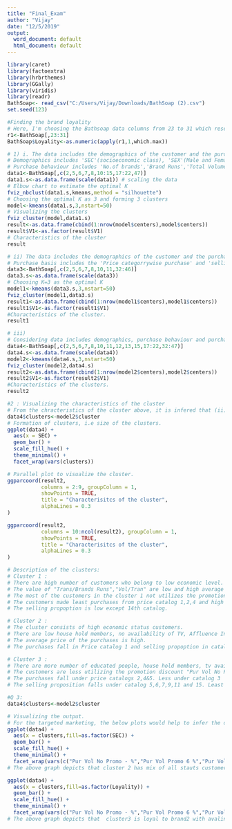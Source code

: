 ---
title: "Final_Exam"
author: "Vijay"
date: "12/5/2019"
output:
  word_document: default
  html_document: default
---
```{r}
library(caret)
library(factoextra)
library(hrbrthemes)
library(GGally)
library(viridis)
library(readr)
BathSoap<- read_csv("C:/Users/Vijay/Downloads/BathSoap (2).csv")
set.seed(123)

#Finding the brand loyality
# Here, I'm choosing the Bathsoap data columns from 23 to 31 which resembels the brand loyality varialbes. Loyality is measured by finding the maximum value amoung the rows, the highest value indicates the Brand and hence customer is loyal to that brand.
r1<-BathSoap[,23:31]
BathSoap$Loyality<-as.numeric(apply(r1,1,which.max))

# 1) i. The data includes the demographics of the customer and the purchase behaviour.
# Demographics includes 'SEC'(socioeconomic class), 'SEX'(Male and Female), 'AGE','EDU'(Education level of the homemaker), 'HS'(Number of members in the household),'CS'(Television Availability) and 'Affluence Index'(Weighted value of durables)
# Purchase behaviour includes 'No.of brands','Brand Runs','Total Volume','No.of Trans','Trans/Brand runs','Vol/Trans,'Avg.Price',Promotions(20:22),'Loyality'.
data1<-BathSoap[,c(2,5,6,7,8,10:15,17:22,47)]
data1.s<-as.data.frame(scale(data1)) # scaling the data
# Elbow chart to estimate the optimal K
fviz_nbclust(data1.s,kmeans,method = "silhouette")
# Choosing the optimal K as 3 and forming 3 clusters
model<-kmeans(data1.s,3,nstart=50)
# Visualizing the clusters
fviz_cluster(model,data1.s)
result<-as.data.frame(cbind(1:nrow(model$centers),model$centers))
result$V1<-as.factor(result$V1)
# Characteristics of the cluster
result

# ii) The data includes the demographics of the customer and the purchase basis.
# Purchase basis includes the 'Price categorrywise purchase' and 'selling propositionwise purchase'.
data3<-BathSoap[,c(2,5,6,7,8,10,11,32:46)]
data3.s<-as.data.frame(scale(data3))
# Choosing K=3 as the optimal K
model1<-kmeans(data3.s,3,nstart=50)
fviz_cluster(model1,data3.s)
result1<-as.data.frame(cbind(1:nrow(model1$centers),model1$centers))
result1$V1<-as.factor(result1$V1)
#Characteristics of the cluster. 
result1

# iii)
# Considering data includes demographics, purchase behaviour and purchase basis.
data4<-BathSoap[,c(2,5,6,7,8,10,11,12,13,15,17:22,32:47)]
data4.s<-as.data.frame(scale(data4))
model2<-kmeans(data4.s,3,nstart=50)
fviz_cluster(model2,data4.s)
result2<-as.data.frame(cbind(1:nrow(model2$centers),model2$centers))
result2$V1<-as.factor(result2$V1)
#Characteristics of the clusters.
result2

#2 : Visualizing the characteristics of the cluster
# From the chracteristics of the cluster above, it is infered that (ii) and (iii) data forms the similar clusters. Hence visualising the characteristics of data with demographics and purchase basis since it has less varialbes compared to the (iii) case.
data4$clusters<-model2$cluster
# Formation of clusters, i.e size of the clusters.
ggplot(data4) +
  aes(x = SEC) +
  geom_bar() +
  scale_fill_hue() +
  theme_minimal() +
  facet_wrap(vars(clusters))

# Parallel plot to visualize the cluster.
ggparcoord(result2,
           columns = 2:9, groupColumn = 1, 
           showPoints = TRUE, 
           title = "Characterisitcs of the cluster",
           alphaLines = 0.3 
) 

ggparcoord(result2,
           columns = 10:ncol(result2), groupColumn = 1, 
           showPoints = TRUE, 
           title = "Characterisitcs of the cluster",
           alphaLines = 0.3 
) 

# Description of the clusters:
# Cluster 1 :  
# There are high number of customers who belong to low economic level.
# The value of "Trans/Brands Runs","Vol/Tran" are low and high average price.
# The most of the customers in the cluster 1 not utilizes the promotions for purchase, some utilizes the promotion "other promo%" at high rate and few utilizes the promotion "Promo6%".
# The customers made least purchases from price catalog 1,2,4 and high purchases from catalog 3.
# The selling propoption is low except 14th catalog.

# Cluster 2 :
# The cluster consists of high economic status customers.
# There are low house hold members, no availability of TV, Affluence Index, brand runs, number of transactions, volume of transactions.
# The average price of the purchases is high.
# The purchases fall in Price catalog 1 and selling propoption in catalog 8,10,12,13 & 15.

# Cluster 3 :
# There are more number of educated people, house hold members, tv availability, affluence index, number of brands and high frequency of purchase.
# The customers are less utilizing the promotion discount "Pur Vol No Promo - %","Pur Vol Other Promo %" and higly utilizing "Pur Vol Promo 6 %".
# The purchases fall under price catalogs 2,4&5. Less under catalog 3
# The selling proposition falls under catalog 5,6,7,9,11 and 15. Least in catalog 14

#Q 3:
data4$clusters<-model2$cluster

# Visualizing the output.
# For the targeted marketing, the below plots would help to infer the data relation between the clusters formed,promotions,loyality and socio economic status.
ggplot(data4) +
  aes(x = clusters,fill=as.factor(SEC)) +
  geom_bar() +
  scale_fill_hue() +
  theme_minimal() +
  facet_wrap(vars(c("Pur Vol No Promo - %","Pur Vol Promo 6 %","Pur Vol Other Promo %")))
# The above graph depicts that cluster 2 has mix of all stauts customers. Hence the below graph tells about the target marketing. 

ggplot(data4) +
  aes(x = clusters,fill=as.factor(Loyality)) +
  geom_bar() +
  scale_fill_hue() +
  theme_minimal() +
  facet_wrap(vars(c("Pur Vol No Promo - %","Pur Vol Promo 6 %","Pur Vol Other Promo %")))
# The above graph depicts that  cluster3 is loyal to brand2 with avaling all types of promotions and cluster2 is loyal to brand9( which is 'other 999' i.e, not loyal to any brand). Hence marketing team would focus on cluster2 customers to increase thier loyality by pitching the promotion offers. 









```

